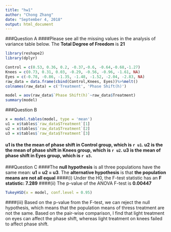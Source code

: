 ```yaml
---
title: "hw1"
author: "Chong Zhang"
date: "September 4, 2018"
output: html_document
---
```



###Question A
####Please see all the missing values in the analysis of variance table below. The **Total Degree of Freedom** is **21** 
```r
library(reshape2)
library(dplyr)

Control = c(0.53, 0.36, 0.2, -0.37,-0.6, -0.64,-0.68,-1.27)
Knees = c(0.73, 0.31, 0.03, -0.29, -0.56, -0.96, -1.61, NA)
Eyes = c(-0.78, -0.86, -1.35, -1.48, -1.52, -2.04, -2.83, NA)
raw_data = data.frame(cbind(Control,Knees, Eyes))%>%melt()
colnames(raw_data) = c('Treatment', 'Phase Shift(h)')

model = aov(raw_data$`Phase Shift(h)`~raw_data$Treatment)
summary(model)
```

###Question B
```r
x = model.tables(model, type = 'mean')
u1 = x$tables$`raw_data$Treatment`[1]
u2 = x$tables$`raw_data$Treatment`[2]
u3 = x$tables$`raw_data$Treatment`[3]
```

#### **u1** is the the mean of phase shift in **Control** group, which is **```r u1```**. **u2** is the the mean of phase shift in **Knees** group, which is **```r u2```**. **u3** is the mean of phase shift in **Eyes** group, which is **```r u3```**.


###Question C
####The **null hypothesis** is all three populations have the same mean: **u1 = u2 = u3**. The **alternative hypothesis** is that **the population means are not all equal**
####(i) Under the H0, the F-test statistic has an **F statistic: 7.289**
####(ii) The p-value of the ANOVA F-test is **0.00447**
```r
TukeyHSD(x = model, conf.level = 0.95)
```

####(iii) Based on the p-value from the F-test, we can reject the null hypothesis, which means that the population means of thress treatment are not the same. Based on the pair-wise comparison, I find that light treatment on eyes can affect the phase shift, whereas light treatment on knees failed to affect phase shift.
